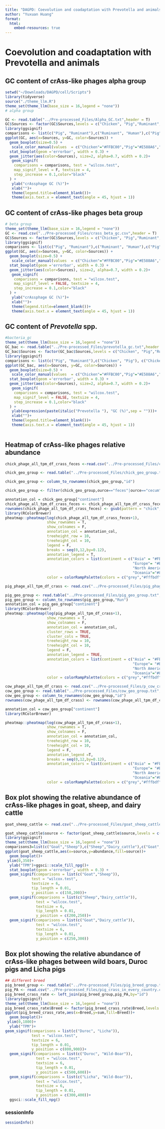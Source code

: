 ```yaml
---
title: "DAGPD: Coevolution and coadaptation with Prevotella and animals"
author: "Yuxuan Huang"
format: 
  html:
    embed-resources: true
---
```


# Coevolution and coadaptation with Prevotella and animals

## GC content of crAss-like phages alpha group

```r
setwd("~/Downloads/DAGPD/cell/Scripts")
library(tidyverse)
source("./theme_llm.R")
theme_set(theme_llm(base_size = 16,legend = "none"))
# alpha group

GC <- read.table("../Pre-processed_Files/Alpha_GC.txt",header = T)
GC$Sources <- factor(GC$Sources,levels = c("Chicken", "Pig","Ruminant", "Human"))
library(ggsignif)
comparisons <- list(c("Pig", "Ruminant"),c("Ruminant", "Human"),c("Pig","Human"),c("Chicken", "Pig"), c("Chicken", "Ruminant"),c("Chicken", "Human"))
ggplot(GC, aes(x=Sources, y=GC, color=Sources)) +
  geom_boxplot(size=0.5) +
   scale_color_manual(values  = c("Chicken"="#FFBC00","Pig"="#E588A6","Ruminant"="#0AC5AD","Human"="#3FAAE2"))+
  stat_boxplot(geom ='errorbar', width = 0.3) +
  geom_jitter(aes(color=Sources), size=2, alpha=0.7, width = 0.2)+
   geom_signif(
    comparisons = comparisons, test = "wilcox.test",
    map_signif_level = F, textsize = 4,
    step_increase = 0.1,color="black"
  ) +
   ylab("crAssphage GC (%)")+
   xlab("")+
   theme(legend.title=element_blank())+
   theme(axis.text.x = element_text(angle = 45, hjust = 1))
```

## GC content of crAss-like phages beta group
```r
# beta group
theme_set(theme_llm(base_size = 16,legend = "none"))
GC <- read.csv("../Pre-processed_Files/crass_beta_gc.csv",header = T)
GC$Sources <- factor(GC$Sources,levels = c("Chicken", "Pig","Ruminant", "Human"))
library(ggsignif)
comparisons <- list(c("Pig", "Ruminant"),c("Ruminant", "Human"),c("Pig","Human"),c("Chicken", "Pig"), c("Chicken", "Ruminant"),c("Chicken", "Human"))
ggplot(GC, aes(x=Sources, y=GC, color=Sources)) +
  geom_boxplot(size=0.5) +
   scale_color_manual(values  = c("Chicken"="#FFBC00","Pig"="#E588A6","Ruminant"="#0AC5AD","Human"="#3FAAE2"))+
  stat_boxplot(geom ='errorbar', width = 0.3) +
  geom_jitter(aes(color=Sources), size=2, alpha=0.7, width = 0.2)+
   geom_signif(
    comparisons = comparisons, test = "wilcox.test",
    map_signif_level = FALSE, textsize = 4,
    step_increase = 0.1,color="black"
  ) +
   ylab("crAssphage GC (%)")+
   xlab("")+
   theme(legend.title=element_blank())+
   theme(axis.text.x = element_text(angle = 45, hjust = 1))
```

## GC content of *Prevotella* spp.
```r
#bacteria_gc
theme_set(theme_llm(base_size = 16,legend = "none"))
GC_bac <- read.table("../Pre-processed_Files/prevotella_gc.txt",header = T)
GC_bac$Sources <- factor(GC_bac$Sources,levels = c("Chicken", "Pig","Ruminant", "Human"))
library(ggsignif)
comparisons <- list(c("Pig", "Ruminant"),c("Chicken", "Pig"), c("Chicken", "Ruminant"),c("Chicken", "Human"))
ggplot(GC_bac, aes(x=Sources, y=GC, color=Sources)) +
  geom_boxplot(size=0.5) +
   scale_color_manual(values  = c("Chicken"="#FFBC00","Pig"="#E588A6","Ruminant"="#0AC5AD","Human"="#3FAAE2"))+
  stat_boxplot(geom ='errorbar', width = 0.3) +
  geom_jitter(aes(color=Sources), size=2, alpha=0.7, width = 0.2)+
   geom_signif(
    comparisons = comparisons, test = "wilcox.test",
    map_signif_level = FALSE, textsize = 4,
    step_increase = 0.1,color="black"
  ) +
   ylab(expression(paste(italic("Prevotella "), "GC (%)",sep = "")))+
   xlab("")+
   theme(legend.title=element_blank())+
   theme(axis.text.x = element_text(angle = 45, hjust = 1))
 
```

## Heatmap of crAss-like phages relative abundance 
```r
chick_phage_all_tpm_df_crass_feces <-read.csv("../Pre-processed_Files/chick_phage_crass.csv",row.names = 1)

chick_geo_group <- read.table("../Pre-processed_Files/chick_geo_group.txt",header = T,sep = "\t")

chick_geo_group <- column_to_rownames(chick_geo_group,"id")

chick_geo_group <- filter(chick_geo_group,ource=="feces"|ource=="cecum")

annotation_col = chick_geo_group["continent"]
chick_phage_all_tpm_df_crass_feces <- chick_phage_all_tpm_df_crass_feces[,rownames(chick_geo_group)]
rownames(chick_phage_all_tpm_df_crass_feces) <- gsub(pattern = "chick",replacement = "chicken",x = rownames(chick_phage_all_tpm_df_crass_feces))
library(RColorBrewer)
pheatmap::pheatmap(log(chick_phage_all_tpm_df_crass_feces+1),
                   show_rownames = T,
                   show_colnames = F,
                   annotation_col = annotation_col,
                   treeheight_row = 10,
                   treeheight_col = 10,
                   legend = F,
                   breaks = seq(0,12,by=0.12),
                   annotation_legend = T,
                   annotation_colors = list(continent = c("Asia" = "#FB8072",
                                                          "Europe"= "#BEBADA",
                                                          "North America"="#FDB462",
                                                          "Oceania"="#80B1D3")),
                   color = colorRampPalette(colors = c("grey","#fffbdf","orange","red"))(100))

```

```r
pig_phage_all_tpm_df_crass <- read.csv("../Pre-processed_Files/pig_phage_crass.csv",row.names = 1)

pig_geo_group <- read.table("../Pre-processed_Files/pig_geo_group.txt",header = T,sep = "\t")
pig_geo_group <- column_to_rownames(pig_geo_group,"Run")
annotation_col = pig_geo_group["continent"]
library(RColorBrewer)
pheatmap::pheatmap(log(pig_phage_all_tpm_df_crass+1),
                   show_rownames = T,
                   show_colnames = F,
                   annotation_col = annotation_col,
                   cluster_rows = TRUE,
                   cluster_cols = TRUE, 
                   treeheight_row = 10,
                   treeheight_col = 10,
                   legend = F,
                   annotation_legend = TRUE,
                   annotation_colors = list(continent = c("Asia" = "#FB8072",
                                                          "Europe"= "#BEBADA",
                                                          "North America"="#FDB462",
                                                          "Oceania"="#80B1D3")),
                   color = colorRampPalette(colors = c("grey","#fffbdf","orange","red"))(100))

```

```r
cow_phage_all_tpm_df_crass <- read.csv("../Pre-processed_Files/p_cow_crass.heatmap.csv",row.names = 1)
cow_geo_group <- read.table("../Pre-processed_Files/cow_geo_group.txt",header = T,sep = "\t")
cow_geo_group <- column_to_rownames(cow_geo_group,"id")
rownames(cow_phage_all_tpm_df_crass) <- rownames(cow_phage_all_tpm_df_crass) %>% gsub("cow","ruminant",.)

annotation_col = cow_geo_group["continent"]
library(RColorBrewer)

pheatmap::pheatmap(log(cow_phage_all_tpm_df_crass+1),
                   show_rownames = T,
                   show_colnames = F,
                   annotation_col = annotation_col,
                   treeheight_row = 10,
                   treeheight_col = 10,
                   legend = F,
                   annotation_legend =T,
                   breaks = seq(0,12,by=0.12),
                   annotation_colors = list(continent = c("Asia" = "#FB8072",
                                                          "Europe"= "#BEBADA",
                                                          "North America"="#FDB462",
                                                          "Oceania"="#80B1D3")),
                   color = colorRampPalette(colors = c("grey","#fffbdf","orange","red"))(100))


```


## Box plot showing the relative abundance of crAss-like phages in goat, sheep, and dairy cattle
```r
goat_sheep_cattle <- read.csv("../Pre-processed_Files/goat_sheep_cattle_crass.csv",header = T)

goat_sheep_cattle$source <- factor(goat_sheep_cattle$source,levels = c("Goat","Sheep","Dairy_cattle"))
library(ggsignif)
theme_set(theme_llm(base_size = 16,legend = "none"))
comparisons3=list(c("Goat","Sheep"),c("Sheep","Dairy_cattle"),c("Goat","Dairy_cattle"))
ggplot(goat_sheep_cattle,aes(x=source,y=abundance,fill=source))+ 
  geom_boxplot()+
 ylim(0,350)+
  ylab("TPM")+ggsci::scale_fill_npg()+
  stat_boxplot(geom ='errorbar', width = 0.3) +
  geom_signif(comparisons = list(c("Goat","Sheep")), 
            test = "wilcox.test", 
            textsize = 6, 
            tip_length = 0.01,
            y_position = c(150,200))+
  geom_signif(comparisons = list(c("Sheep","Dairy_cattle")), 
              test = "wilcox.test", 
              textsize = 6, 
              tip_length = 0.01,
              y_position = c(200,250))+
  geom_signif(comparisons = list(c("Goat","Dairy_cattle")), 
              test = "wilcox.test", 
              textsize = 6, 
              tip_length = 0.01,
              y_position = c(250,300))
```


## Box plot showing the relative abundance of crAss-like phages between wild boars, Duroc pigs and Licha pigs
```r
## different breed
pig_breed_group <- read.table("../Pre-processed_Files/pig_breed_group.txt",header = T)
pig_PA <- read.csv("../Pre-processed_Files/pig_crass_in_every_country.csv")
pig_breed_crass_rate <- left_join(pig_breed_group,pig_PA,by="id")
library(ggsignif)
theme_set(theme_llm(base_size = 16,legend = "none"))
pig_breed_crass_rate$Breed <- factor(pig_breed_crass_rate$Breed,levels = c("Wild-Boar","Duroc","Licha"))
ggplot(pig_breed_crass_rate,aes(x=Breed,y=sum,fill=Breed))+ 
  geom_boxplot()+
 ylim(0,1800)+
  ylab("TPM")+
geom_signif(comparisons = list(c("Duroc", "Licha")), 
            test = "wilcox.test", 
            textsize = 6, 
            tip_length = 0.01,
            y_position = c(800,900))+
  geom_signif(comparisons = list(c("Duroc", "Wild-Boar")), 
              test = "wilcox.test", 
              textsize = 6, 
              tip_length = 0.01,
              y_position = c(500,600))+
  geom_signif(comparisons = list(c("Licha", "Wild-Boar")), 
              test = "wilcox.test", 
              textsize = 6, 
              tip_length = 0.01,
              y_position = c(300,400))+
  ggsci::scale_fill_npg()

```

### sessionInfo
```r
sessionInfo()
```